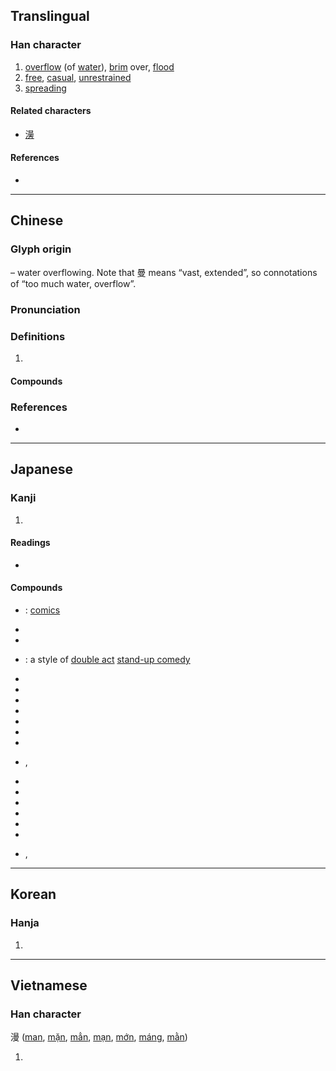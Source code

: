 {{character info/new}}
{{also|澷}}
==Translingual==

===Han character===
{{Han char|rn=85|rad=水|as=11|sn=14|four=36147|canj=EAWE|ids=⿰氵曼}}

# [[overflow]] (of [[water]]), [[brim]] over, [[flood]]
# [[free]], [[casual]], [[unrestrained]]
# [[spreading]]

====Related characters====
* [[澷]]

====References====
* {{Han ref|kx=0646.320|dkj=18166|dj=1056.100|hdz=31721.100|uh=6F2B|ud=28459|bh=BAA9|bd=47785}}

----

==Chinese==
{{zh-forms}}

===Glyph origin===
{{Han etym}}
{{Han compound|水|曼|alt1=氵|ls=psc|c1=s|c2=p}} – water overflowing. Note that 曼 means “vast, extended”, so connotations of “too much water, overflow”.

===Pronunciation===
{{zh-pron
|m=màn
|c=maan4,maan6
|mn=bān/xm,zz:boān
|mc=y
|oc=y
|cat=
}}

===Definitions===
{{zh-hanzi}}

# {{rfdef|zh}}

====Compounds====
{{zh-der|動漫畫|嘲諷漫罵|國際漫遊|天真爛漫|太空漫步|夷漫|彌漫|懷刺漫滅|抵死漫生|撒漫|散漫|杳漫|汗漫|汙漫|河漫灘|流漫|浩漫|浪漫|浪漫主義|浪漫曲|浪漫樂派|浪漫派|淼漫|湠漫|漫不經心|漫不經意|漫卷|漫反射|漫叟|漫地漫天|漫地風雪|漫天|漫天匝地|漫天叫價|漫天塞地|漫天徹地|漫天漫地|漫天索價|漫天蓋地|漫天討價|漫天遍野|漫天開價|漫天飛舞|漫山|漫山塞野|漫山越嶺|漫山遍野|漫布|漫成|漫條斯理|漫步|漫汗|漫流|漫浪|漫游|漫溢|漫滅|漫漫|漫漶|漫灌|漫無止境|漫無目的|漫無節制|漫無紀律|漫無邊際|漫然|漫畫|漫空|漫筆|漫罵|漫聲|漫與|漫草|漫衍|漫評|漫誕不稽|漫語|漫說|漫談|漫議|漫遊|漫道|漫錄|漫長|漫頭一料|漫騰騰|澶漫|濫漫|瀰漫|瀾漫|爛漫|碧雞漫志|罕漫|迷漫|過漫|魚龍漫衍|黑漫漫}}

===References===
* {{R:yue:Hanzi}}

----

==Japanese==

===Kanji===
{{ja-kanji|grade=c|rs=水11}}

# {{defn|lang=ja|sort=水11}}

====Readings====
* {{ja-readings|goon=[[まん]] (man)|kanon=[[ばん]] (ban)|kun=[[みだり]] (midari), [[みだりに]] (midarini), [[そぞろに]] (sozoroni)}}

====Compounds====
* {{ja-r|漫画|まんが}}: [[comics]]
* {{ja-r|漫言|まんげん}}
* {{ja-r|漫語|まんご}}
* {{ja-r|漫才|まんざい}}: a style of [[w:double act|double act]] [[stand-up comedy]]
* {{ja-r|漫然|まんぜん}}
* {{ja-r|漫談|まんだん}}
* {{ja-r|漫読|まんどく}}
* {{ja-r|漫罵|まんば}}
* {{ja-r|漫筆|まんぴつ}}
* {{ja-r|漫評|まんぴょう}}
* {{ja-r|漫歩|まんぽ}}
* {{ja-r|漫々|まんまん}}, {{ja-r|漫漫|まんまん}}
* {{ja-r|漫遊|まんゆう}}
* {{ja-r|漫録|まんろく}}
* {{ja-r|散漫|さんまん}}
* {{ja-r|冗漫|じょうまん}}
* {{ja-r|瀰漫|びまん}}
* {{ja-r|放漫|ほうまん}}
* {{ja-r|爛漫|らんまん}}, {{ja-r|瀾漫|らんまん}}

----

==Korean==

===Hanja===
{{ko-hanja|hangeul=만|eumhun=|rv=man|mr=man|y=man}}

# {{defn|lang=ko|sort=水11}}

----

==Vietnamese==

===Han character===
漫 ([[man]], [[mặn]], [[mẳn]], [[mạn]], [[mớn]], [[máng]], [[mằn]])

# {{defn|lang=vi|sort=水11}}